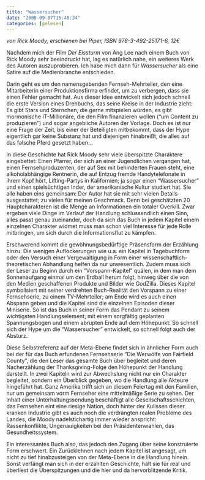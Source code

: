 ```yaml
---
title: "Wassersucher"
date: "2008-09-07T15:48:34"
categories: [gelesen]
---
```


*von Rick Moody,
erschienen bei Piper, ISBN 978-3-492-25171-6, 12€*

Nachdem mich der Film *Der Eissturm* von Ang Lee nach einem Buch von Rick Moody sehr beeindruckt hat, lag es natürlich nahe, ein weiteres Werk des Autoren auszuprobieren. Ich habe mich dann für *Wassersucher* als eine Satire auf die Medienbranche entschieden.

Darin geht es um den namensgebenden Fernseh-Mehrteiler, den eine Mitarbeiterin einer Produktionsfirma erfindet, um zu verbergen, dass sie einen Fehler gemacht hat. Aus dieser Idee entwickelt sich jedoch schnell die erste Version eines Drehbuchs, das seine Kreise in der Industrie zieht: Es gibt Stars und Sternchen, die gerne mitspielen würden, es gibt mormonische IT-Millionäre, die den Film finanzieren wollen ("um Content zu produzieren") und sogar angebliche Autoren der Vorlage. Doch es ist nur eine Frage der Zeit, bis einer der Beteiligten mitbekommt, dass der Hype eigentlich gar keine Substanz hat und diejenigen hinabreißt, die alles auf das falsche Pferd gesetzt haben...

In diese Geschichte hat Rick Moody sehr viele überspitzte Charaktere eingebettet: Einen Pfarrer, der sich an einer Jugendlichen vergangen hat, einen Fernsehproduzenten, der auf Sex mit behinderten Frauen steht, eine alkoholabhängige Rentnerin, die auf Entzug fremde Handytelefonate in ihrem Kopf hört, Lifting-Partys in Kalifornien; ja sogar einen "Wassersucher" und einen spielsüchtigen Inder, der amerikanische Kultur studiert hat. Sie alle haben eins gemeinsam: Der Autor hat sie mit sehr vielen Details ausgestattet; zu vielen für meinen Geschmack. Denn bei geschätzten 20 Hauptcharakteren ist die Menge an Informationen ein totaler Overkill. Zwar ergeben viele Dinge im Verlauf der Handlung schlussendlich einen Sinn, alles passt genau zueinander, doch da sich das Buch in jedem Kapitel einem einzelnen Charakter widmet muss man schon viel Interesse für jede Rolle mitbringen, um sich durch die Informationsflut zu kämpfen.

Erschwerend kommt die gewöhnungsbedürftige Präsensform der Erzählung hinzu. Die wenigen Auflockerungen wie u.a. ein Kapitel in Tagebuchform oder den Versuch einer Vergewaltigung in Form einer wissenschaftlich-theoretischen Abhandlung helfen da nur unwesentlich. Zudem muss sich der Leser zu Beginn durch ein "Vorspann-Kapitel" quälen, in dem man dem Sonnenaufgang einmal um den Erdball herum folgt, hinweg über die von den Medien geschaffenen Produkte und Bilder wie GodZilla. Dieses Kapitel symbolisiert mit seiner verdrehten Buch-Realität den Vorspann zu einer Fernsehserie, zu einem TV-Mehrteiler; am Ende wird es auch einen Abspann geben und die Kapitel sind die einzelnen Episoden dieser Miniserie. So ist das Buch in seiner Form das Pendant zu seinem wichtigsten Handlungselement; mit einem sorgfältig geplanten Spannungsbogen und einem abrupten Ende auf dem Höhepunkt: So schnell sich der Hype um die "Wassersucher" entwickelt, so schnell folgt auch der Absturz.

Diese Selbstreferenz auf der Meta-Ebene findet sich in ähnlicher Form auch bei der für das Buch erfundenen Fernsehserie "Die Werwölfe von Fairfield County", die den Leser das gesamte Buch über begleitet und deren Nacherzählung der Thanksgiving-Folge den Höhepunkt der Handlung darstellt. In zwei Kapiteln wird zur Abwechslung nicht nur ein Charakter begleitet, sondern ein Überblick gegeben, wo die Handlung alle Akteure hingeführt hat. Ganz Amerika trifft sich an diesem Feiertag mit den Familien, nur um gemeinsam vorm Fernseher eine mittelmäßige Serie zu sehen. Der Inhalt einer Unterhaltungssendung beschäftigt alle Gesellschaftsschichten, das Fernsehen eint eine riesige Nation, doch hinter der Kulissen dieser kranken Industrie gibt es auch noch die verdrängten realen Probleme des Landes, die Moody nadelstichartig immer wieder anspricht: Rassenkonflikte, Ungenauigkeiten bei den Präsidentenwahlen, das Gesundheitssystem.

Ein interessantes Buch also, das jedoch den Zugang über seine konstruierte Form erschwert. Ein Zurücklehnen nach jedem Kapitel ist angesagt, um nicht zu tief hinabzusteigen von der Meta-Ebene in die Handlung hinein. Sonst verfängt man sich in der erzählten Geschichte, hält sie für real und überliest die Überspitzungen und die hier und da hervorblitzende Kritik.
